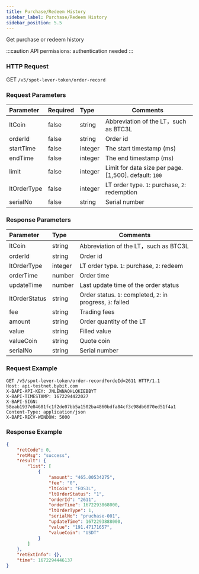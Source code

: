 ```yaml
---
title: Purchase/Redeem History
sidebar_label: Purchase/Redeem History
sidebar_position: 5.5
---
```

Get purchase or redeem history

:::caution
API permissions: authentication needed
:::

### HTTP Request
GET `/v5/spot-lever-token/order-record`

### Request Parameters
| Parameter | Required | Type | Comments|
|:----- |:-------|:-----|------ |
|ltCoin |false |string |Abbreviation of the LT，such as BTC3L |
|orderId |false	|string	|Order id |
|startTime |false |integer	|The start timestamp (ms) |
|endTime |false	|integer |The end timestamp (ms) |
|limit |false |integer |Limit for data size per page. [1,500]. default: `100`|
|ltOrderType |false |integer |LT order type. `1`: purchase, `2`: redemption |
|serialNo |false |string |Serial number |

### Response Parameters
| Parameter | Type | Comments|
|:----- |:-----|----- |
|ltCoin |string |Abbreviation of the LT，such as BTC3L |
|orderId |string |Order id |
|ltOrderType |integer |LT order type. `1`: purchase, `2`: redeem |
|orderTime |number |Order time |
|updateTime |number |Last update time of the order status |
|ltOrderStatus |string |Order status. `1`: completed, `2`: in progress, `3`: failed |
|fee |string |Trading fees |
|amount	|string	|Order quantity of the LT |
|value |string |Filled value |
|valueCoin |string |Quote coin |
|serialNo |string |Serial number |

### Request Example

```http
GET /v5/spot-lever-token/order-record?ordeId=2611 HTTP/1.1
Host: api-testnet.bybit.com
X-BAPI-API-KEY: JNLEWNAQHLQKIEBBYT
X-BAPI-TIMESTAMP: 1672294422027
X-BAPI-SIGN: 58eab1937e84681fc1f2de07bb5a1502ba4860bdfa84cf3c98db6070ed51f4a1
Content-Type: application/json
X-BAPI-RECV-WINDOW: 5000
```

### Response Example

```json
{
    "retCode": 0,
    "retMsg": "success",
    "result": {
        "list": [
            {
                "amount": "465.00534275",
                "fee": "0",
                "ltCoin": "EOS3L",
                "ltOrderStatus": "1",
                "orderId": "2611",
                "orderTime": 1672293868000,
                "ltOrderType": 1,
                "serialNo": "pruchase-001",
                "updateTime": 1672293888000,
                "value": "191.47171657",
                "valueCoin": "USDT"
            }
        ]
    },
    "retExtInfo": {},
    "time": 1672294446137
}
```